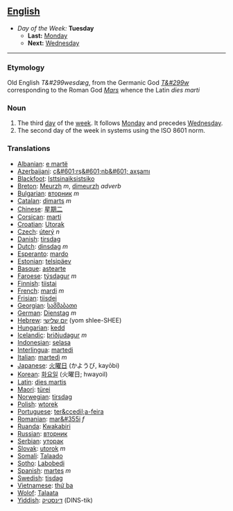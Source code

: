 == [[English]] ==
*''Day of the Week:'' '''Tuesday'''
**'''Last:''' [[Monday]]
**'''Next:''' [[Wednesday]]
----

===Etymology===
Old English ''T&#299wesdæg'', from the Germanic God ''[[w:Tiw|T&#299w]]'' corresponding to the Roman God ''[[w:Mars_(god)|Mars]]'' whence the Latin ''dies marti''
===Noun===
#The third [[day]] of the [[week]]. It follows [[Monday]] and precedes [[Wednesday]].
#The second day of the week in systems using the ISO 8601 norm.
===Translations===
*[[Albanian]]: [[e martë]]
*[[Azerbaijani]]: [[ç&#601;rş&#601;nb&#601; axşamı]]
*[[Blackfoot]]: [[Isttsinaiksistsiko]]
*[[Breton]]: [[Meurzh]] ''m'', [[dimeurzh]] ''adverb''
*[[Bulgarian]]: [[вторник]] ''m''
*[[Catalan]]: [[dimarts]] ''m''
*[[Chinese]]: [[星期二]]
*[[Corsican]]: [[marti]]
*[[Croatian]]: [[Utorak]]
*[[Czech]]: [[úterý]] ''n''
*[[Danish]]: [[tirsdag]]
*[[Dutch]]: [[dinsdag]] ''m''
*[[Esperanto]]: [[mardo]]
*[[Estonian]]: [[telsipäev]]
*[[Basque]]: [[astearte]]
*[[Faroese]]: [[týsdagur]] ''m''
*[[Finnish]]: [[tiistai]]
*[[French]]: [[mardi]] ''m''
*[[Frisian]]: [[tiisdei]]
*[[Georgian]]: [[სამშაბათი]]
*[[German]]: [[Dienstag]] ''m''
*[[Hebrew]]: [[יום שלישי]] (yom shlee-SHEE)
*[[Hungarian]]: [[kedd]]
*[[Icelandic]]: [[þriðjudagur]] ''m''
*[[Indonesian]]: [[selasa]]
*[[Interlingua]]: [[martedi]]
*[[Italian]]: [[martedì]] ''m''
*[[Japanese]]: [[火曜日]] (かようび, kayōbi)
*[[Korean]]: [[화요일]] (火曜日; hwayoil)
*[[Latin]]: [[dies martis]]
*[[Maori]]: [[türei]]
*[[Norwegian]]: [[tirsdag]]
*[[Polish]]: [[wtorek]]
*[[Portuguese]]: [[ter&ccedil;a-feira]]
*[[Romanian]]: [[mar&#355i]] ''f''
*[[Ruanda]]: [[Kwakabiri]]
*[[Russian]]: [[вторник]]
*[[Serbian]]: [[уторак]]
*[[Slovak]]: [[utorok]] ''m''
*[[Somali]]: [[Talaado]]
*[[Sotho]]: [[Labobedi]]
*[[Spanish]]: [[martes]] ''m''
*[[Swedish]]: [[tisdag]]
*[[Vietnamese]]: [[thứ ba]]
*[[Wolof]]: [[Talaata]]
*[[Yiddish]]: [[דינסטיק]] (DINS-tik)
